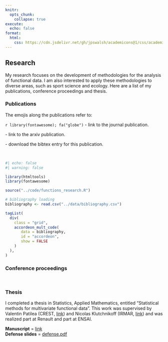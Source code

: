 ```yaml
---
knitr:
  opts_chunk: 
    collapse: true
execute: 
  echo: false
format: 
  html: 
    css: https://cdn.jsdelivr.net/gh/jpswalsh/academicons@1/css/academicons.min.css
---
```


## Research

My research focuses on the development of methodologies for the analysis of functional data. I am also interested to apply these methodologies to diverse areas, such as sport science and ecology. Here are a list of my publications, conference proceedings and thesis.


### Publications

The emojis along the publications refer to:

`r library(fontawesome); fa("globe")` - link to the journal publication.

<i class="ai ai-arxiv"></i> - link to the arxiv publication.

<i class="ai ai-zotero"></i> - download the bibtex entry for this publication.

<br>

```r
#| echo: false
#| warning: false

library(htmltools)
library(fontawesome)

source("../code/functions_research.R")

# bibliography loading
bibliography <- read.csv("../data/bibliography.csv")

tagList(
  div(
    class = "grid",
    accordeon_mult_code(
       data = bibliography,
       id = "accordeon", 
       show = FALSE
    )
  ),
)
```

### Conference proceedings

<br>

### Thesis

I completed a thesis in Statistics, Applied Mathematics, entitled "Statistical methods for multivariate functional data". This work was supervised by Valentin Patilea (CREST, <a href="http://ensai.fr/equipe/valentin-patilea/">link</a>) and Nicolas Klutchnikoff (IRMAR, <a href="https://klutchnikoff.github.io">link</a>) and was realized part at Renault and part at ENSAI.

**Manuscript** = [link](https://tel.archives-ouvertes.fr/tel-03540827)  
**Defense slides** = [defense.pdf](files/presentation_defense.pdf)